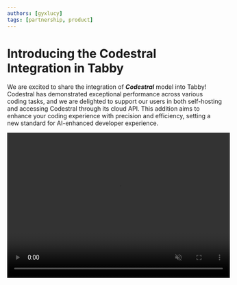 ```yaml
---
authors: [gyxlucy]
tags: [partnership, product]
---
```



# Introducing the Codestral Integration in Tabby

We are excited to share the integration of ***Codestral*** model into Tabby! Codestral has demonstrated exceptional performance across various coding tasks, and we are delighted to support our users in both self-hosting and accessing Codestral through its cloud API. This addition aims to enhance your coding experience with precision and efficiency, setting a new standard for AI-enhanced developer experience.

<video autoplay muted controls width="520" height="340" src={CodestralVideoUrl} type="video/mp4"/>


## What's great about Codestral?
Unlike most existing coding LLMs, Codestral stands out with its **shared instruction and completion API endpoint**. This dual capability allows the same model to perform excellently in both code completion and chat tasks, greatly simplifying the developer AI stack and highlighting an important research direction we're extremly excited about. 

Besides, Codestral is trained on a diverse dataset of **80+ programming languages**, ensuring a high-quality experience for developers working with a wide range of languages.


## Get started with Codestral in Tabby

### Self-hosting Codestral

Codestral-22B is available for both Tabby completion and chat models [link](https://tabby.tabbyml.com/docs/models/). Please follow [Tabby Installation](https://tabby.tabbyml.com/docs/quick-start/installation/) to host Tabby and set `--model Codestral-22B --chat-model Codestral-22B`.

### Access via Mistal AI API
Tabby also supports connecting to Mistral's API Platform. To use Codestral via Mistral's API, you need to first sign up for an API key from [Mistral AI](https://mistral.ai/). Then in Tabby, set your model configuration as below in `~/.tabby/config.toml` file ([see more](https://tabby.tabbyml.com/docs/administration/model/#mistral--codestral)).

![Codestral API in Tabby](./codestral_api.jpeg)





